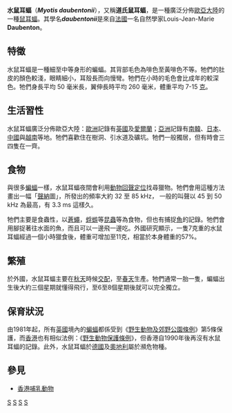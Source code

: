 {{Speciesbox
| genus = Myotis
| species = daubentonii
| status = LR/lc
| status_system = iucn2.3
| image = Wasserfledermaus-drawing.jpg
| authority = （[[Heinrich_Kuhl|Kuhl]], 1817）
| range_map = Mapa Myotis daubentonii.png
}}

'''水鼠耳蝠'''（'''''Myotis daubentonii'''''），又稱'''道氏鼠耳蝠'''，是一種廣泛分佈[[歐亞大陸|歐亞大陸]]的一種[[鼠耳蝠|鼠耳蝠]]。其學名'''''daubentonii'''''是來自[[法國|法國]]一名自然學家Louis-Jean-Marie '''Daubenton'''。

==特徵==
水鼠耳蝠是一種細至中等身形的蝙蝠。其背部毛色為啡色至黃啡色不等。牠們的肚皮的顏色較淺，眼睛細小，耳殼長而向慢彎。牠們在小時的毛色會比成年的較深色。牠們身長平均 50 毫米長，翼伸長時平均 260 毫米，體重平均 7-15 [[克|克]]。

==生活習性==
水鼠耳蝠廣泛分佈歐亞大陸：[[歐洲|歐洲]]記錄有[[英國|英國]]及[[愛爾蘭|愛爾蘭]]；[[亞洲|亞洲]]記錄有[[南韓|南韓]]、[[日本|日本]]、[[中國|中國]]與[[越南|越南]]等地。牠們喜歡住在樹洞、引水道及礦坑。牠們一般獨居，但有時會三四隻在一齊。

==食物==
與很多[[蝙蝠|蝙蝠]]一樣，水鼠耳蝠夜間會利用[[回聲定位|動物回聲定位]]找尋獵物。牠們會用這種方法畫出一幅「[[聲納|聲納]]圖」，所發出的頻率大約 32 至 85 kHz， 一般的叫聲以 45 到 50 kHz 為最高，有 3.3 ms 這樣久。

牠們主要是食蟲性，以[[蒼蠅|蒼蠅]]，[[蜉蝣|蜉蝣]]等[[昆蟲|昆蟲]]等為食物，但也有捕捉[[魚|魚]]的記錄。牠們會用腳捉著往水面的魚，而且可以一邊飛一邊吃。外國研究顯示，一隻7克重的水鼠耳蝠經過一個小時獵食後，體重可增加至11克，相當於本身體重的57%。

==繁殖==
於外國，水鼠耳蝠主要在[[秋天|秋天]]時候[[交配|交配]]，至[[春天|春天]]生產。牠們通常一胎一隻，蝙蝠出生後大約三個星期就懂得飛行，至6至8個星期後就可以完全獨立。

==保育狀況==
由1981年起，所有[[英國|英國]]境內的[[蝙蝠|蝙蝠]]都係受到《[[野生動物及郊野公園條例|野生動物及郊野公園條例]]》第5條保護，而[[香港|香港]]也有相似法例：《[[野生動物保護條例|野生動物保護條例]]》，但香港自1990年後再沒有水鼠耳蝠的記錄。此外，水鼠耳蝠於[[德國|德國]]及[[奧地利|奧地利]]屬於瀕危物種。

==參見==
*[[香港哺乳動物|香港哺乳動物]]
{{Taxonbar|from=Q504488}}

[[Category:鼠耳蝠属|S]]
[[Category:中國哺乳動物|S]]
[[Category:香港動物|S]]
[[Category:1817年描述的动物|S]]